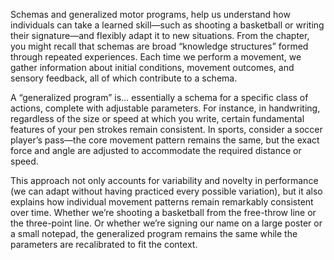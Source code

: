 Schemas and generalized motor programs, help us understand how individuals can take a learned skill—such as shooting a basketball or writing their signature—and flexibly adapt it to new situations. From the chapter, you might recall that schemas are broad “knowledge structures” formed through repeated experiences. Each time we perform a movement, we gather information about initial conditions, movement outcomes, and sensory feedback, all of which contribute to a schema.  

A “generalized program” is... essentially a schema for a specific class of actions, complete with adjustable parameters. For instance, in handwriting, regardless of the size or speed at which you write, certain fundamental features of your pen strokes remain consistent. In sports, consider a soccer player’s pass—the core movement pattern remains the same, but the exact force and angle are adjusted to accommodate the required distance or speed.  

This approach not only accounts for variability and novelty in performance (we can adapt without having practiced every possible variation), but it also explains how individual movement patterns remain remarkably consistent over time. Whether we’re shooting a basketball from the free-throw line or the three-point line. Or whether we’re signing our name on a large poster or a small notepad, the generalized program remains the same while the parameters are recalibrated to fit the context.